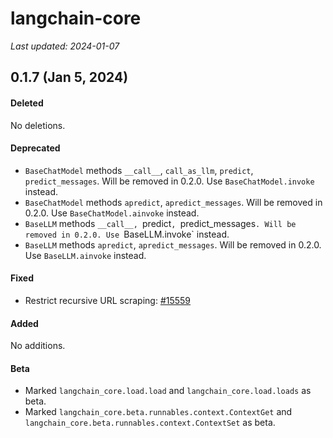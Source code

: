 # langchain-core
*Last updated: 2024-01-07*

## 0.1.7 (Jan 5, 2024)

#### Deleted

No deletions.

#### Deprecated

- `BaseChatModel` methods `__call__`, `call_as_llm`, `predict`, `predict_messages`. Will be removed in 0.2.0. Use `BaseChatModel.invoke` instead.
- `BaseChatModel` methods `apredict`, `apredict_messages`. Will be removed in 0.2.0. Use `BaseChatModel.ainvoke` instead.
- `BaseLLM` methods `__call__, `predict`, `predict_messages`. Will be removed in 0.2.0. Use `BaseLLM.invoke` instead.
- `BaseLLM` methods `apredict`, `apredict_messages`. Will be removed in 0.2.0. Use `BaseLLM.ainvoke` instead.

#### Fixed

- Restrict recursive URL scraping: [#15559](https://github.com/langchain-ai/langchain/pull/15559)

#### Added

No additions.

#### Beta

- Marked `langchain_core.load.load` and `langchain_core.load.loads` as beta.
- Marked `langchain_core.beta.runnables.context.ContextGet` and `langchain_core.beta.runnables.context.ContextSet` as beta.
